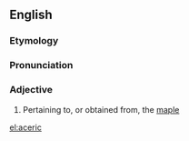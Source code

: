 ==English==

===Etymology===
{{etyl|la|en}} {{m|la|ācer||maple}}

===Pronunciation===
{{rfp|lang=en}}
<!--'''a-cer*ic'''
aah-SUHR-ik-->

===Adjective===
{{head|en|adjective}}

# Pertaining to, or obtained from, the [[maple]]

[[el:aceric]]